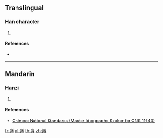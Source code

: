 {{character info/new}}
==Translingual==

===Han character===
{{Han char|rn=46|rad=山|as=10|sn=13|four=|canj=UAGI|ids=⿱山時}}

# {{defn|Han|sort=山10}}

====References====
* {{Han ref|kx=0317.521|hdz=10790.111|uh=5D75|ud=23925}}

----

==Mandarin==

===Hanzi===
{{cmn-hanzi|pin=[[shí]] ([[shi2]])|wg=shih<sup>2</sup>}}

# {{defn|lang=cmn|sort=山10}}

====References====
* [http://www.cns11643.gov.tw/AIDB/query_general_view.do?page=3&code=646E Chinese National Standards (Master Ideographs Seeker for CNS 11643)]

[[fr:嵵]]
[[pl:嵵]]
[[th:嵵]]
[[zh:嵵]]